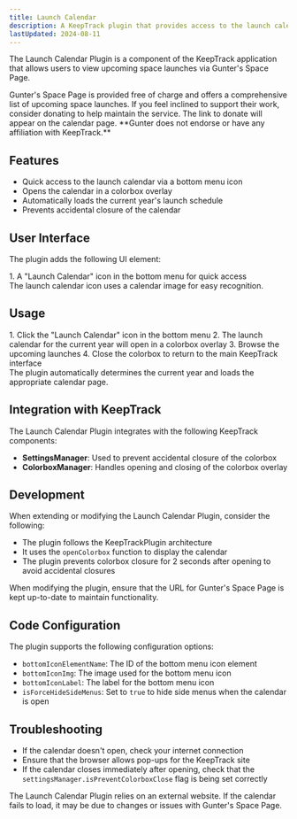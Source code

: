 ```yaml
---
title: Launch Calendar
description: A KeepTrack plugin that provides access to the launch calendar from Gunter's Space Page.
lastUpdated: 2024-08-11
---
```



The Launch Calendar Plugin is a component of the KeepTrack application that allows users to view upcoming space launches via Gunter's Space Page.

<Aside>
  Gunter's Space Page is provided free of charge and offers a comprehensive list of upcoming space launches.
  If you feel inclined to support their work, consider donating to help maintain the service.
  The link to donate will appear on the calendar page. **Gunter does not endorse or have any affiliation with KeepTrack.**
</Aside>

## Features

- Quick access to the launch calendar via a bottom menu icon
- Opens the calendar in a colorbox overlay
- Automatically loads the current year's launch schedule
- Prevents accidental closure of the calendar

## User Interface

The plugin adds the following UI element:

<Steps>
1. A "Launch Calendar" icon in the bottom menu for quick access
</Steps>

<Aside>
  The launch calendar icon uses a calendar image for easy recognition.
</Aside>

## Usage

<Steps>
1. Click the "Launch Calendar" icon in the bottom menu
2. The launch calendar for the current year will open in a colorbox overlay
3. Browse the upcoming launches
4. Close the colorbox to return to the main KeepTrack interface
</Steps>

<Aside type="tip">
  The plugin automatically determines the current year and loads the appropriate calendar page.
</Aside>

## Integration with KeepTrack

The Launch Calendar Plugin integrates with the following KeepTrack components:

- **SettingsManager**: Used to prevent accidental closure of the colorbox
- **ColorboxManager**: Handles opening and closing of the colorbox overlay

## Development

When extending or modifying the Launch Calendar Plugin, consider the following:

- The plugin follows the KeepTrackPlugin architecture
- It uses the `openColorbox` function to display the calendar
- The plugin prevents colorbox closure for 2 seconds after opening to avoid accidental closures

<Aside type="caution">
  When modifying the plugin, ensure that the URL for Gunter's Space Page is kept up-to-date to maintain functionality.
</Aside>

## Code Configuration

The plugin supports the following configuration options:

- `bottomIconElementName`: The ID of the bottom menu icon element
- `bottomIconImg`: The image used for the bottom menu icon
- `bottomIconLabel`: The label for the bottom menu icon
- `isForceHideSideMenus`: Set to `true` to hide side menus when the calendar is open

## Troubleshooting

- If the calendar doesn't open, check your internet connection
- Ensure that the browser allows pop-ups for the KeepTrack site
- If the calendar closes immediately after opening, check that the `settingsManager.isPreventColorboxClose` flag is being set correctly

<Aside>
  The Launch Calendar Plugin relies on an external website. If the calendar fails to load, it may be due to changes or issues with Gunter's Space Page.
</Aside>